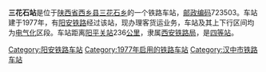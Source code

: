 {{noteTA
|1=zh-cn:始发车次; zh-hk:列車班次;
|2=zh-cn:车次; zh-hk:班次;
}}
{{Infobox China railway station 
|车站名称 = 三花石站
|车站名称拼音 = 
|车站地址 = [[陕西省|陕西省]][[西乡县|西乡县]]
|归属 = [[西安铁路局|西安铁路局]]
|车站等级 = [[四等站_(中铁)|四等站]]
|线路 = [[阳安铁路|阳安铁路]]
}}
'''三花石站'''是位于[[陕西省|陕西省]][[西乡县|西乡县]][[三花石乡|三花石乡]]的一个铁路车站，[[邮政编码|邮政编码]]723503。车站建于1977年，有[[阳安铁路|阳安铁路]]经过该站，现办理客货运业务，车站及其上下行区间均为[[电气化|电气化]]区段。车站距离[[阳平关站|阳平关站]]236[[公里|公里]]，隶属[[西安铁路局|西安铁路局]]，是[[四等站_(中铁)|四等站]]。

{{start rail box}}
{{s-inop|[[白龙塘站|白龙塘站]]}}
{{s-line|[[阳安铁路|阳安铁路]]}}
{{s-inop|[[茶镇站|茶镇站]]}}
{{end box}}
{{阳安铁路}}
{{铁路车站小作品}}
{{陕西小作品}}

[[Category:阳安铁路车站|Category:阳安铁路车站]]
[[Category:1977年启用的铁路车站|Category:1977年启用的铁路车站]]
[[Category:汉中市铁路车站|Category:汉中市铁路车站]]